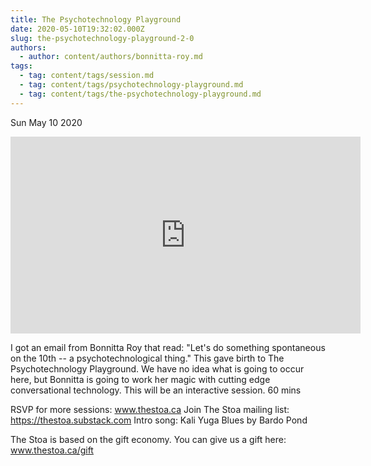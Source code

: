 ```yaml
---
title: The Psychotechnology Playground
date: 2020-05-10T19:32:02.000Z
slug: the-psychotechnology-playground-2-0
authors:
  - author: content/authors/bonnitta-roy.md
tags:
  - tag: content/tags/session.md
  - tag: content/tags/psychotechnology-playground.md
  - tag: content/tags/the-psychotechnology-playground.md
---
```






Sun May 10 2020

<iframe width="560" height="315" src="https://www.youtube.com/embed/YrkFPaTr5fY" title="The Psychotechnology Playground w/ Bonnitta Roy (April 24th, 2020)" frameborder="0" allow="accelerometer; autoplay; clipboard-write; encrypted-media; gyroscope; picture-in-picture" allowfullscreen ></iframe>

I got an email from Bonnitta Roy that read: "Let's do something spontaneous on the 10th -- a psychotechnological thing." This gave birth to The Psychotechnology Playground. We have no idea what is going to occur here, but Bonnitta is going to work her magic with cutting edge conversational technology. This will be an interactive session. 60 mins

RSVP for more sessions: www.thestoa.ca
Join The Stoa mailing list: https://thestoa.substack.com
Intro song: Kali Yuga Blues by Bardo Pond

The Stoa is based on the gift economy. You can give us a gift here: www.thestoa.ca/gift



